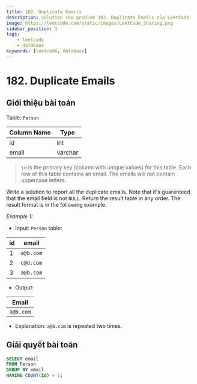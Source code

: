 ```yaml
---
title: 182. Duplicate Emails
description: Solution cho problem 182. Duplicate Emails của LeetCode
image: https://leetcode.com/static/images/LeetCode_Sharing.png
sidebar_position: 1
tags:
    - leetcode
    - database
keywords: [leetcode, database]
---
```


# 182. Duplicate Emails

## Giới thiệu bài toán

Table: `Person`

| Column Name  | Type     |
| ------------ | -------- |
| id           | int      |
| email        | varchar  |

> `id` is the primary key (column with unique values) for this table.
> Each row of this table contains an email. The emails will not contain uppercase letters.
 

Write a solution to report all the duplicate emails. Note that it's guaranteed that the email field is not `NULL`. Return the result table in any order. The result format is in the following example.

*Example 1:*
- Input: `Person` table:

| id   | email     |
| ---- | --------- |
| 1    | `a@b.com` |
| 2    | `c@d.com` |
| 3    | `a@b.com` |

- Output: 

| Email      |
| ---------- |
| `a@b.com`  |

- Explanation: `a@b.com` is repeated two times.

## Giải quyết bài toán

```sql
SELECT email 
FROM Person 
GROUP BY email 
HAVING COUNT(id) > 1;
```